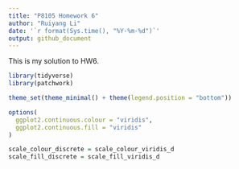```yaml
---
title: "P8105 Homework 6"
author: "Ruiyang Li"
date: '`r format(Sys.time(), "%Y-%m-%d")`'
output: github_document
---
```


This is my solution to HW6.

```r
library(tidyverse)
library(patchwork)

theme_set(theme_minimal() + theme(legend.position = "bottom"))

options(
  ggplot2.continuous.colour = "viridis",
  ggplot2.continuous.fill = "viridis"
)

scale_colour_discrete = scale_colour_viridis_d
scale_fill_discrete = scale_fill_viridis_d
```
